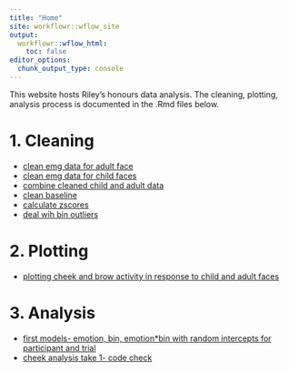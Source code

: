 ```yaml
---
title: "Home"
site: workflowr::wflow_site
output:
  workflowr::wflow_html:
    toc: false
editor_options:
  chunk_output_type: console
---
```


This website hosts Riley's honours data analysis. The cleaning, plotting, analysis process is documented in the .Rmd files below. 

# 1. Cleaning
- [clean emg data for adult face](1_clean_emg_adult.html)
- [clean emg data for child faces](2_clean_emg_child.html)
- [combine cleaned child and adult data](3_combine_clean_adult_child.html)
- [clean baseline](4_clean_baseline.html)
- [calculate zscores](5_calculating_zscores.html)
- [deal wih bin outliers](6_bin_outliers.html)

# 2. Plotting

- [plotting cheek and brow activity in response to child and adult faces](7_plotting.html)

# 3. Analysis

- [first models- emotion, bin, emotion*bin with random intercepts for participant and trial](8_analysing.html)
- [cheek analysis take 1- code check](9_cheek_analysis.html)

